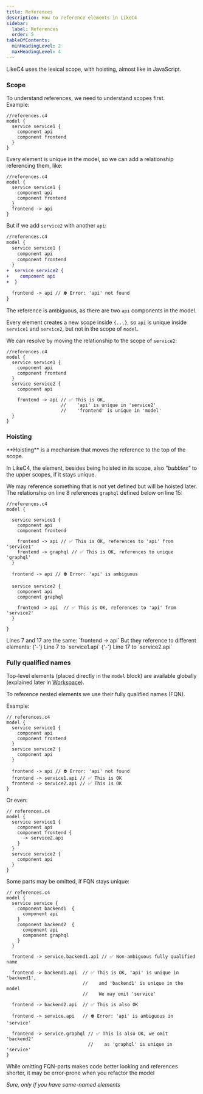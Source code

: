 ```yaml
---
title: References
description: How to reference elements in LikeC4
sidebar: 
  label: References
  order: 5
tableOfContents:
  minHeadingLevel: 2
  maxHeadingLevel: 4
---
```



LikeC4 uses the lexical scope, with hoisting, almost like in JavaScript.

### Scope

To understand references, we need to understand scopes first.  
Example:

```likec4
//references.c4
model {
  service service1 {
    component api
    component frontend
  }
}
```

Every element is unique in the model, so we can add a relationship referencing them, like:

```likec4 'frontend -> api'
//references.c4
model {
  service service1 {
    component api
    component frontend
  }
  frontend -> api
}
```

But if we add `service2` with another `api`:

```diff lang="likec4"
//references.c4
model {
  service service1 {
    component api
    component frontend
  }
+  service service2 {
+    component api
+  }

  frontend -> api // ⛔️ Error: 'api' not found
}
```

The reference is ambiguous, as there are two `api` components in the model.

Every element creates a new scope inside `{...}`, so `api` is unique inside `service1` and `service2`,
but not in the scope of `model`.

We can resolve by moving the relationship to the scope of `service2`:

```likec4 {10-12}
//references.c4
model {
  service service1 {
    component api
    component frontend
  }
  service service2 {
    component api

    frontend -> api // ✅ This is OK,
                    //    'api' is unique in 'service2'
                    //    'frontend' is unique in 'model'
  }
}
```

### Hoisting

<Aside>
  **Hoisting** is a mechanism that moves the reference to the top of the scope.
</Aside>

In LikeC4, the element, besides being hoisted in its scope, also _"bubbles"_ to the upper scopes, if it stays unique.

We may reference something that is not yet defined but will be hoisted later.  
The relationship on line 8 references `graphql` defined below on line 15:

```likec4 showLineNumbers {9,16} copy
//references.c4
model {

  service service1 {
    component api
    component frontend

    frontend -> api // ✅ This is OK, references to 'api' from 'service1'
    frontend -> graphql // ✅ This is OK, references to unique 'graphql'
  }

  frontend -> api // ⛔️ Error: 'api' is ambiguous

  service service2 {
    component api
    component graphql

    frontend -> api  // ✅ This is OK, references to 'api' from 'service2'
  }

}
```

<Aside>
Lines 7 and 17 are the same: `frontend -> api`  
But they reference to different elements:  
{'-'} Line 7 to `service1.api`  
{'-'} Line 17 to `service2.api`
</Aside>

### Fully qualified names

Top-level elements (placed directly in the `model` block) are available globally (explained later in [Workspace](/dsl/workspace)).  

To reference nested elements we use their fully qualified names (FQN).

Example:

```likec4 {12,13}
// references.c4
model {
  service service1 {
    component api
    component frontend
  }
  service service2 {
    component api
  }

  frontend -> api // ⛔️ Error: 'api' not found
  frontend -> service1.api // ✅ This is OK
  frontend -> service2.api // ✅ This is OK
}
```

Or even:

```likec4 {6}
// references.c4
model {
  service service1 {
    component api
    component frontend {
      -> service2.api
    }
  }
  service service2 {
    component api
  }
}
```

Some parts may be omitted, if FQN stays unique:

```likec4
// references.c4
model {
  service service {
    component backend1  {
      component api
    }
    component backend2  {
      component api
      component graphql
    }
  }

  frontend -> service.backend1.api // ✅ Non-ambiguous fully qualified name

  frontend -> backend1.api  // ✅ This is OK, 'api' is unique in 'backend1',
                            //    and 'backend1' is unique in the model
                            //    We may omit 'service'

  frontend -> backend2.api  // ✅ This is also OK

  frontend -> service.api   // ⛔️ Error: 'api' is ambiguous in 'service'

  frontend -> service.graphql // ✅ This is also OK, we omit 'backend2'
                              //    as 'graphql' is unique in 'service'
}
```

<Aside type='caution'>
While omitting FQN-parts makes code better looking and references shorter,  
it may be error-prone when you refactor the model

_Sure, only if you have same-named elements_
</Aside>
